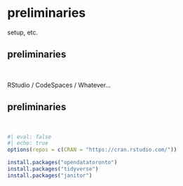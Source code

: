 # preliminaries

[setup, etc.]{.large}

## preliminaries

<br>

RStudio / CodeSpaces / Whatever...

## preliminaries

<br>

```r
#| eval: false
#| echo: true
options(repos = c(CRAN = "https://cran.rstudio.com/"))

install.packages("opendatatoronto")
install.packages("tidyverse")
install.packages("janitor")
```
